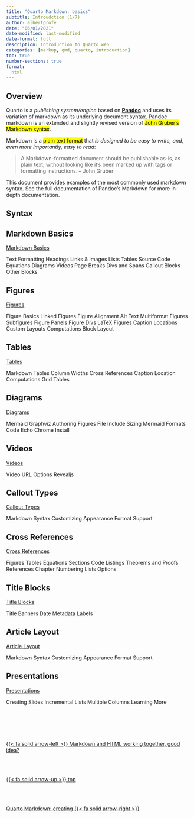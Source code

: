 ```yaml
---
title: "Quarto Markdown: basics"
subtitle: Introudction (1/7)
author: albertprofe
date: "06/01/2021"
date-modified: last-modified
date-format: full
description: Introduction to Quarto web
categories: [markup, qmd, quarto, introduction]
toc: true
number-sections: true
format:
  html
---
```


## Overview
Quarto is a *publishing system/engine* based on [**Pandoc**](https://pandoc.org/) and uses its variation of markdown as its underlying document syntax. Pandoc markdown is an extended and slightly revised version of <mark>John Gruber’s Markdown syntax</mark>.

Markdown is a <mark>plain text format</mark> that *is designed to be easy to write, and, even more importantly, easy to read*:

> A Markdown-formatted document should be publishable as-is, as plain text, without looking like it’s been marked up with tags or formatting instructions. – John Gruber

This document provides examples of the most commonly used markdown syntax. See the full documentation of Pandoc’s Markdown for more in-depth documentation.

## Syntax

::: {.callout-tip collapse="false"  layout-ncol=2  icon=false}
## Markdown Basics
[Markdown Basics](https://quarto.org/docs/authoring/markdown-basics.html){#Markdown-Basics}

Text Formatting
Headings
Links & Images
Lists
Tables
Source Code
Equations
Diagrams
Videos
Page Breaks
Divs and Spans
Callout Blocks
Other Blocks 
:::

::: {.callout-tip collapse="false" layout-ncol=2 icon=false}
## Figures
[Figures](https://quarto.org/docs/authoring/markdown-basics.html){#Figures}

Figure Basics
Linked Figures
Figure Alignment
Alt Text
Multiformat Figures
Subfigures
Figure Panels
Figure Divs
LaTeX Figures
Caption Locations
Custom Layouts
Computations
Block Layout
:::

::: {.callout-tip collapse="false" layout-ncol=2  icon=false}
## Tables
[Tables](https://quarto.org/docs/authoring/Tables.html){#Tables}

Markdown Tables
Column Widths
Cross References
Caption Location
Computations
Grid Tables
:::

::: {.callout-tip collapse="false" layout-ncol=2  icon=false}
## Diagrams
[Diagrams](https://quarto.org/docs/authoring/Diagrams.html){#Diagrams}

Mermaid
Graphviz
Authoring
Figures
File Include
Sizing
Mermaid Formats
Code Echo
Chrome Install
:::

::: {.callout-tip collapse="false" layout-ncol=2  icon=false}
## Videos
[Videos](https://quarto.org/docs/authoring/Diagrams.html){#Videos}

Video URL
Options
Revealjs
:::

::: {.callout-tip collapse="false" layout-ncol=2  icon=false}
## Callout Types
[Callout Types](https://quarto.org/docs/authoring/Callouts.html){#Callout-Types}

Markdown Syntax
Customizing Appearance
Format Support
:::

::: {.callout-tip collapse="false" layout-ncol=2  icon=false}
## Cross References
[Cross References](https://quarto.org/docs/authoring/Cross-References.html){#Cross-References}

Figures
Tables
Equations
Sections
Code Listings
Theorems and Proofs
References
Chapter Numbering
Lists
Options
:::

::: {.callout-tip collapse="false" layout-ncol=2  icon=false}
## Title Blocks
[Title Blocks](https://quarto.org/docs/authoring/Title-Blocks.html){#Title-Blocks}

Title Banners
Date
Metadata Labels
:::

::: {.callout-tip collapse="false" layout-ncol=2  icon=false}
## Article Layout
[Article Layout](https://quarto.org/docs/authoring/Article-Layout.html){#Article-Layout}

Markdown Syntax
Customizing Appearance
Format Support
:::

::: {.callout-tip collapse="false" layout-ncol=2  icon=false}
## Presentations
[Presentations](https://quarto.org/docs/Presentations.html){#APresentations}

Creating Slides
Incremental Lists
Multiple Columns
Learning More
:::

<!--- navLinks -->
<br><br>
<div class=row>
<br>
<div class='column left previous'>
<br>
[{{< fa solid arrow-left >}} Markdown and HTML working together, good idea?](/markup/markup-lang-html-md.qmd)
<br>
</div>
<br>
<div class='column center'>
<br>
[{{< fa solid arrow-up >}} top](#top)
<br>
</div>
<br>
<div class='column right next'>
<br>
[Quarto Markdown: creating  {{< fa solid arrow-right >}}](/markup/markup-quarto-create.qmd)
<br>
</div>
<br>
</div>
